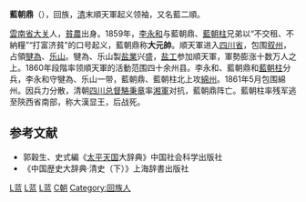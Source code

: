 '''藍朝鼎'''（{{bd||？|1861年||catIdx=L}}），回族，[[清|清]]末順天軍起义领袖，又名藍二順。

[[雲南省|雲南省]][[大关|大关]]人，[[貧農|貧農]]出身。1859年，[[李永和|李永和]]与藍朝鼎、[[藍朝柱|藍朝柱]]兄弟以“不交租、不納糧”“打富济貧”的口号起义，藍朝鼎称'''大元帥'''。順天軍进入[[四川省|四川省]]，包围[[叙州|叙州]]，占領[[犍為|犍為]]、[[乐山|乐山]]。犍為、乐山製[[盐業|盐業]]兴盛，[[盐工|盐工]]参加順天軍，軍勢膨涨十数万人之上。1860年段階率领順天軍的活動范围四十余州县。李永和、藍朝鼎和[[藍朝柱|藍朝柱]]分兵，李永和守犍為、乐山一带，藍朝鼎、藍朝柱北上攻[[綿州|綿州]]。1861年5月包围綿州。因兵力分散，清朝[[四川总督|四川总督]][[駱秉章|駱秉章]]率[[湘軍|湘軍]]对抗，藍朝鼎阵亡。藍朝柱率残军逃至陝西省南部，称大漢显王，后战死。

==参考文献==
*郭穀生、史式編《[[太平天国|太平天国]]大辞典》中国社会科学出版社 
*《中国歴史大辞典·清史（下）》上海辞書出版社

{{中国民变起事领袖}}

[[Category:清朝民变领袖|L蓝]]
[[Category:清朝战争身亡者|L蓝]]
[[Category:大关人|L蓝]]
[[Category:蓝姓|C朝]]
[[Category:回族人|Category:回族人]]